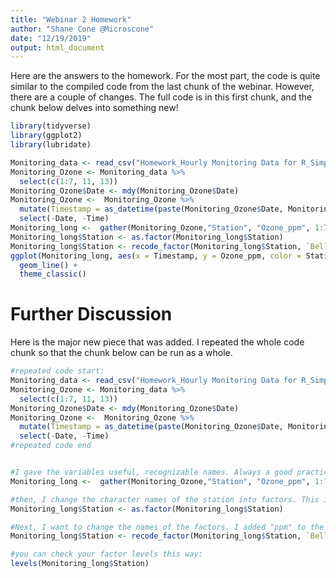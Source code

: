 ---
title: "Webinar 2 Homework"
author: "Shane Cone @Microscone"
date: "12/19/2019"
output: html_document
---
Here are the answers to the homework. For the most part, the code is quite similar to the compiled code from the last chunk of the webinar. However, there are a couple of changes. The full code is in this first chunk, and the chunk below delves into something new!

```{r fig.dim = c(15, 10)}
library(tidyverse)
library(ggplot2)
library(lubridate)

Monitoring_data <- read_csv("Homework_Hourly Monitoring Data for R_Simplified.csv", na = c("NoData", "<Samp", "Down", "NA"), skip = 3)
Monitoring_Ozone <- Monitoring_data %>% 
  select(c(1:7, 11, 13)) 
Monitoring_Ozone$Date <- mdy(Monitoring_Ozone$Date)
Monitoring_Ozone <-  Monitoring_Ozone %>% 
  mutate(Timestamp = as_datetime(paste(Monitoring_Ozone$Date, Monitoring_Ozone$Time))) %>% 
  select(-Date, -Time)
Monitoring_long <-  gather(Monitoring_Ozone,"Station", "Ozone_ppm", 1:7)
Monitoring_long$Station <- as.factor(Monitoring_long$Station)
Monitoring_long$Station <- recode_factor(Monitoring_long$Station, `Bellefonte II Ozone ppm` = "Bellefonte II", `Brandywine Creek State Park Ozone ppm` = "Brandywine Creek State Park", `Killens Pond Ozone ppm` = "Killens Pond", `Lewes Ozone ppm` = "Lewes", `Lums Pond State Park Ozone ppm` = "Lums Pond State Park", `Martin Luther King Ozone ppm` = "Martin Luther King", `Seaford Ozone ppm` = "Seaford Ozone ppm")
ggplot(Monitoring_long, aes(x = Timestamp, y = Ozone_ppm, color = Station)) +
  geom_line() +
  theme_classic()

```

# Further Discussion

Here is the major new piece that was added. I repeated the whole code chunk so that the chunk below can be run as a whole.

```{r}

#repeated code start:
Monitoring_data <- read_csv("Homework_Hourly Monitoring Data for R_Simplified.csv", na = c("NoData", "<Samp", "Down", "NA"), skip = 3)
Monitoring_Ozone <- Monitoring_data %>% 
  select(c(1:7, 11, 13)) 
Monitoring_Ozone$Date <- mdy(Monitoring_Ozone$Date)
Monitoring_Ozone <-  Monitoring_Ozone %>% 
  mutate(Timestamp = as_datetime(paste(Monitoring_Ozone$Date, Monitoring_Ozone$Time))) %>% 
  select(-Date, -Time)
#repeated code end


#I gave the variables useful, recognizable names. Always a good practice!
Monitoring_long <-  gather(Monitoring_Ozone,"Station", "Ozone_ppm", 1:7) 

#then, I change the character names of the station into factors. This is a new data type for you! As we've said, R is a statistical program, and know how to "think" about categorical variables. Read the documentation for the as.factor function! 
Monitoring_long$Station <- as.factor(Monitoring_long$Station)

#Next, I want to change the names of the factors. I added "ppm" to the ozone variable name, so the station names don't need it! Also, one of our variables is "ozone", so there is no need to have "ozone" in each place name! Also, since it is now a factor, I don't have to so some sort of find and replace, I can just "recode" the factor, and it will change all of the names! 
Monitoring_long$Station <- recode_factor(Monitoring_long$Station, `Bellefonte II Ozone ppm` = "Bellefonte II", `Brandywine Creek State Park Ozone ppm` = "Brandywine Creek State Park", `Killens Pond Ozone ppm` = "Killens Pond", `Lewes Ozone ppm` = "Lewes", `Lums Pond State Park Ozone ppm` = "Lums Pond State Park", `Martin Luther King Ozone ppm` = "Martin Luther King", `Seaford Ozone ppm` = "Seaford Ozone ppm")

#you can check your factor levels this way:
levels(Monitoring_long$Station)
```